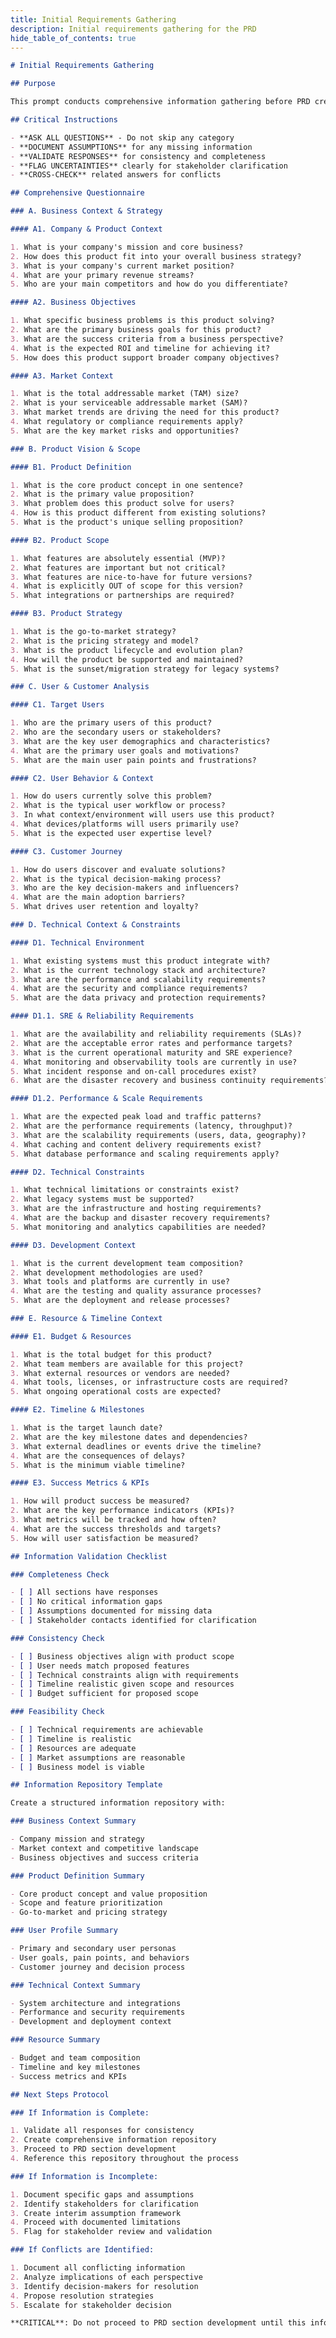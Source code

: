 ```yaml
---
title: Initial Requirements Gathering
description: Initial requirements gathering for the PRD
hide_table_of_contents: true
---
```


```markdown
# Initial Requirements Gathering

## Purpose

This prompt conducts comprehensive information gathering before PRD creation begins. ALL information must be collected and validated before proceeding to any PRD sections.

## Critical Instructions

- **ASK ALL QUESTIONS** - Do not skip any category
- **DOCUMENT ASSUMPTIONS** for any missing information
- **VALIDATE RESPONSES** for consistency and completeness
- **FLAG UNCERTAINTIES** clearly for stakeholder clarification
- **CROSS-CHECK** related answers for conflicts

## Comprehensive Questionnaire

### A. Business Context & Strategy

#### A1. Company & Product Context

1. What is your company's mission and core business?
2. How does this product fit into your overall business strategy?
3. What is your company's current market position?
4. What are your primary revenue streams?
5. Who are your main competitors and how do you differentiate?

#### A2. Business Objectives

1. What specific business problems is this product solving?
2. What are the primary business goals for this product?
3. What are the success criteria from a business perspective?
4. What is the expected ROI and timeline for achieving it?
5. How does this product support broader company objectives?

#### A3. Market Context

1. What is the total addressable market (TAM) size?
2. What is your serviceable addressable market (SAM)?
3. What market trends are driving the need for this product?
4. What regulatory or compliance requirements apply?
5. What are the key market risks and opportunities?

### B. Product Vision & Scope

#### B1. Product Definition

1. What is the core product concept in one sentence?
2. What is the primary value proposition?
3. What problem does this product solve for users?
4. How is this product different from existing solutions?
5. What is the product's unique selling proposition?

#### B2. Product Scope

1. What features are absolutely essential (MVP)?
2. What features are important but not critical?
3. What features are nice-to-have for future versions?
4. What is explicitly OUT of scope for this version?
5. What integrations or partnerships are required?

#### B3. Product Strategy

1. What is the go-to-market strategy?
2. What is the pricing strategy and model?
3. What is the product lifecycle and evolution plan?
4. How will the product be supported and maintained?
5. What is the sunset/migration strategy for legacy systems?

### C. User & Customer Analysis

#### C1. Target Users

1. Who are the primary users of this product?
2. Who are the secondary users or stakeholders?
3. What are the key user demographics and characteristics?
4. What are the primary user goals and motivations?
5. What are the main user pain points and frustrations?

#### C2. User Behavior & Context

1. How do users currently solve this problem?
2. What is the typical user workflow or process?
3. In what context/environment will users use this product?
4. What devices/platforms will users primarily use?
5. What is the expected user expertise level?

#### C3. Customer Journey

1. How do users discover and evaluate solutions?
2. What is the typical decision-making process?
3. Who are the key decision-makers and influencers?
4. What are the main adoption barriers?
5. What drives user retention and loyalty?

### D. Technical Context & Constraints

#### D1. Technical Environment

1. What existing systems must this product integrate with?
2. What is the current technology stack and architecture?
3. What are the performance and scalability requirements?
4. What are the security and compliance requirements?
5. What are the data privacy and protection requirements?

#### D1.1. SRE & Reliability Requirements

1. What are the availability and reliability requirements (SLAs)?
2. What are the acceptable error rates and performance targets?
3. What is the current operational maturity and SRE experience?
4. What monitoring and observability tools are currently in use?
5. What incident response and on-call procedures exist?
6. What are the disaster recovery and business continuity requirements?

#### D1.2. Performance & Scale Requirements

1. What are the expected peak load and traffic patterns?
2. What are the performance requirements (latency, throughput)?
3. What are the scalability requirements (users, data, geography)?
4. What caching and content delivery requirements exist?
5. What database performance and scaling requirements apply?

#### D2. Technical Constraints

1. What technical limitations or constraints exist?
2. What legacy systems must be supported?
3. What are the infrastructure and hosting requirements?
4. What are the backup and disaster recovery requirements?
5. What monitoring and analytics capabilities are needed?

#### D3. Development Context

1. What is the current development team composition?
2. What development methodologies are used?
3. What tools and platforms are currently in use?
4. What are the testing and quality assurance processes?
5. What are the deployment and release processes?

### E. Resource & Timeline Context

#### E1. Budget & Resources

1. What is the total budget for this product?
2. What team members are available for this project?
3. What external resources or vendors are needed?
4. What tools, licenses, or infrastructure costs are required?
5. What ongoing operational costs are expected?

#### E2. Timeline & Milestones

1. What is the target launch date?
2. What are the key milestone dates and dependencies?
3. What external deadlines or events drive the timeline?
4. What are the consequences of delays?
5. What is the minimum viable timeline?

#### E3. Success Metrics & KPIs

1. How will product success be measured?
2. What are the key performance indicators (KPIs)?
3. What metrics will be tracked and how often?
4. What are the success thresholds and targets?
5. How will user satisfaction be measured?

## Information Validation Checklist

### Completeness Check

- [ ] All sections have responses
- [ ] No critical information gaps
- [ ] Assumptions documented for missing data
- [ ] Stakeholder contacts identified for clarification

### Consistency Check

- [ ] Business objectives align with product scope
- [ ] User needs match proposed features
- [ ] Technical constraints align with requirements
- [ ] Timeline realistic given scope and resources
- [ ] Budget sufficient for proposed scope

### Feasibility Check

- [ ] Technical requirements are achievable
- [ ] Timeline is realistic
- [ ] Resources are adequate
- [ ] Market assumptions are reasonable
- [ ] Business model is viable

## Information Repository Template

Create a structured information repository with:

### Business Context Summary

- Company mission and strategy
- Market context and competitive landscape
- Business objectives and success criteria

### Product Definition Summary

- Core product concept and value proposition
- Scope and feature prioritization
- Go-to-market and pricing strategy

### User Profile Summary

- Primary and secondary user personas
- User goals, pain points, and behaviors
- Customer journey and decision process

### Technical Context Summary

- System architecture and integrations
- Performance and security requirements
- Development and deployment context

### Resource Summary

- Budget and team composition
- Timeline and key milestones
- Success metrics and KPIs

## Next Steps Protocol

### If Information is Complete:

1. Validate all responses for consistency
2. Create comprehensive information repository
3. Proceed to PRD section development
4. Reference this repository throughout the process

### If Information is Incomplete:

1. Document specific gaps and assumptions
2. Identify stakeholders for clarification
3. Create interim assumption framework
4. Proceed with documented limitations
5. Flag for stakeholder review and validation

### If Conflicts are Identified:

1. Document all conflicting information
2. Analyze implications of each perspective
3. Identify decision-makers for resolution
4. Propose resolution strategies
5. Escalate for stakeholder decision

**CRITICAL**: Do not proceed to PRD section development until this information gathering is complete and validated.
```

